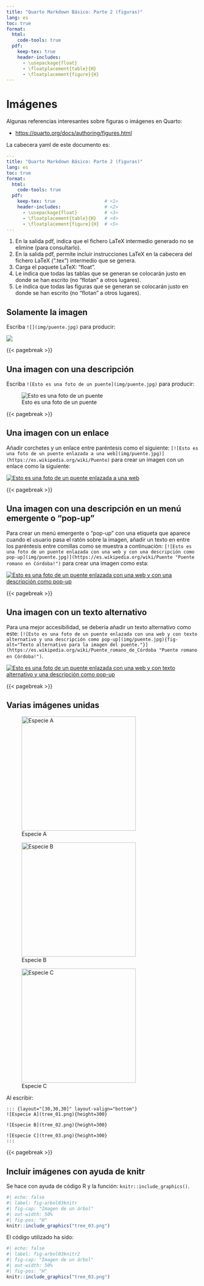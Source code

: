 ```yaml
---
title: "Quarto Markdown Básico: Parte 2 (figuras)"
lang: es
toc: true
format: 
  html:
    code-tools: true
  pdf:
    keep-tex: true
    header-includes:
      - \usepackage{float}
      - \floatplacement{table}{H}
      - \floatplacement{figure}{H}
---
```



# Imágenes

Algunas referencias interesantes sobre figuras o imágenes en Quarto:

- <https://quarto.org/docs/authoring/figures.html>


La cabecera yaml de este documento es:

```yaml
---
title: "Quarto Markdown Básico: Parte 2 (figuras)"
lang: es
toc: true
format: 
  html:
    code-tools: true
  pdf: 
    keep-tex: true                  # <1>
    header-includes:                # <2>
      - \usepackage{float}          # <3>
      - \floatplacement{table}{H}   # <4>
      - \floatplacement{figure}{H}  # <5>
---
```
1. En la salida pdf, indica que el fichero LaTeX intermedio generado no se elimine (para consultarlo).
2. En la salida pdf, permite incluir instrucciones LaTeX en la cabecera del fichero LaTeX (".tex") intermedio que se genera.
3. Carga el paquete LaTeX: "float".
4. Le indica que todas las tablas que se generan se colocarán justo en donde se han escrito (no "flotan" a otros lugares).
5. Le indica que todas las figuras que se generan se colocarán justo en donde se han escrito (no "flotan" a otros lugares).

## Solamente la imagen

Escriba `![](img/puente.jpg)` para producir:

![](img/puente.jpg)

{{< pagebreak >}}

## Una imagen con una descripción

Escriba `![Esto es una foto de un puente](img/puente.jpg)` para producir:

![Esto es una foto de un puente](img/puente.jpg)

{{< pagebreak >}}

## Una imagen con un enlace

Añadir corchetes y un enlace entre paréntesis como el siguiente: `[![Esto es una foto de un puente enlazada a una web](img/puente.jpg)](https://es.wikipedia.org/wiki/Puente)` para crear un imagen con un enlace como la siguiente:

[![Esto es una foto de un puente enlazada a una web](img/puente.jpg)](https://es.wikipedia.org/wiki/Puente)

{{< pagebreak >}}

## Una imagen con una descripción en un menú emergente o "pop-up"

Para crear un menú emergente o "pop-up" con una etiqueta que aparece cuando el usuario pasa el ratón sobre la imagen, añadir un texto en entre los paréntesis entre comillas como se muestra a continuación: `[![Esto es una foto de un puente enlazada con una web y con una descripción como pop-up](img/puente.jpg)](https://es.wikipedia.org/wiki/Puente "Puente romano en Córdoba!")` para crear una imagen como esta:

[![Esto es una foto de un puente enlazada con una web y con una descripción como pop-up](img/puente.jpg)](https://es.wikipedia.org/wiki/Puente "Puente romano en Córdoba!")

{{< pagebreak >}}

## Una imagen con un texto alternativo

Para una mejor accesibilidad, se debería añadir un texto alternativo como este: `[![Esto es una foto de un puente enlazada con una web y con texto alternativo y una descripción como pop-up](img/puente.jpg){fig-alt="Texto alternativo para la imagen del puente."}](https://es.wikipedia.org/wiki/Puente_romano_de_Córdoba "Puente romano en Córdoba!")`.

[![Esto es una foto de un puente enlazada con una web y con texto alternativo y una descripción como pop-up](img/puente.jpg){fig-alt="Texto alternativo para la imagen del puente."}](https://es.wikipedia.org/wiki/Puente_romano_de_Córdoba "Puente romano en Córdoba!")


{{< pagebreak >}}

## Varias imágenes unidas

::: {layout="[30,30,30]" layout-valign="bottom"}
![Especie A](tree_01.png){height=300}

![Especie B](tree_02.png){height=300}

![Especie C](tree_03.png){height=300}
:::



Al escribir: 

```
::: {layout="[30,30,30]" layout-valign="bottom"}
![Especie A](tree_01.png){height=300}

![Especie B](tree_02.png){height=300}

![Especie C](tree_03.png){height=300}
:::

```

{{< pagebreak >}}

## Incluir imágenes con ayuda de knitr


Se hace con ayuda de código R y la función: `knitr::include_graphics()`.

```r
#| echo: false
#| label: fig-arbol03knitr
#| fig-cap: "Imagen de un árbol" 
#| out-width: 50%
#| fig-pos: "H"
knitr::include_graphics("tree_03.png")
```


El código utilizado ha sido: 

```r
#| echo: false
#| label: fig-arbol03knitr2
#| fig-cap: "Imagen de un árbol" 
#| out-width: 50%
#| fig-pos: "H"
knitr::include_graphics("tree_03.png")
```

